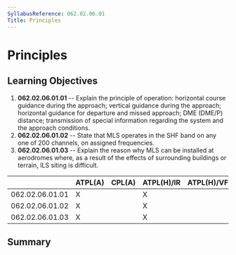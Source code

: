 ```yaml
---
SyllabusReference: 062.02.06.01
Title: Principles
---
```


# Principles

## Learning Objectives

1.  **062.02.06.01.01** -- Explain the principle of operation: horizontal course
    guidance during the approach; vertical guidance during the approach;
    horizontal guidance for departure and missed approach; DME (DME/P) distance;
    transmission of special information regarding the system and the approach
    conditions.
2.  **062.02.06.01.02** -- State that MLS operates in the SHF band on any one of
    200 channels, on assigned frequencies.
3.  **062.02.06.01.03** -- Explain the reason why MLS can be installed at
    aerodromes where, as a result of the effects of surrounding buildings or
    terrain, ILS siting is difficult.

|                 | ATPL(A) | CPL(A) | ATPL(H)/IR | ATPL(H)/VFR | CPL(H) | IR  | CBIR(A) |
| --------------- | ------- | ------ | ---------- | ----------- | ------ | --- | ------- |
| 062.02.06.01.01 | X       |        | X          |             |        | X   |         |
| 062.02.06.01.02 | X       |        | X          |             |        | X   |         |
| 062.02.06.01.03 | X       |        | X          |             |        | X   |         |

## Summary
